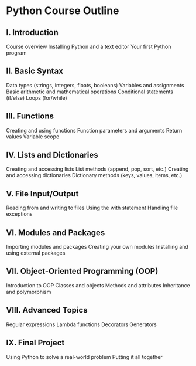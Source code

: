 # Python Course Outline

## I. Introduction

Course overview
Installing Python and a text editor
Your first Python program

## II. Basic Syntax

Data types (strings, integers, floats, booleans)
Variables and assignments
Basic arithmetic and mathematical operations
Conditional statements (if/else)
Loops (for/while)

## III. Functions

Creating and using functions
Function parameters and arguments
Return values
Variable scope

## IV. Lists and Dictionaries

Creating and accessing lists
List methods (append, pop, sort, etc.)
Creating and accessing dictionaries
Dictionary methods (keys, values, items, etc.)

## V. File Input/Output

Reading from and writing to files
Using the with statement
Handling file exceptions

## VI. Modules and Packages

Importing modules and packages
Creating your own modules
Installing and using external packages

## VII. Object-Oriented Programming (OOP)

Introduction to OOP
Classes and objects
Methods and attributes
Inheritance and polymorphism

## VIII. Advanced Topics

Regular expressions
Lambda functions
Decorators
Generators

## IX. Final Project

Using Python to solve a real-world problem
Putting it all together
